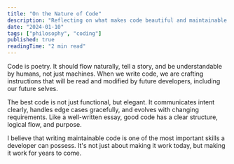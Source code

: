 ```yaml
---
title: "On the Nature of Code"
description: "Reflecting on what makes code beautiful and maintainable."
date: "2024-01-10"
tags: ["philosophy", "coding"]
published: true
readingTime: "2 min read"
---
```


Code is poetry. It should flow naturally, tell a story, and be understandable by humans, not just machines. When we write code, we are crafting instructions that will be read and modified by future developers, including our future selves.

The best code is not just functional, but elegant. It communicates intent clearly, handles edge cases gracefully, and evolves with changing requirements. Like a well-written essay, good code has a clear structure, logical flow, and purpose.

I believe that writing maintainable code is one of the most important skills a developer can possess. It's not just about making it work today, but making it work for years to come.
